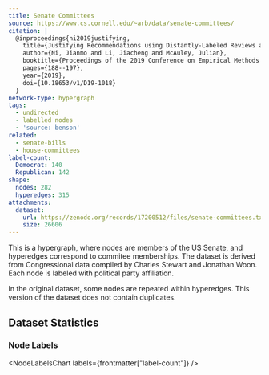 ```yaml
---
title: Senate Committees
source: https://www.cs.cornell.edu/~arb/data/senate-committees/
citation: |
  @inproceedings{ni2019justifying,
    title={Justifying Recommendations using Distantly-Labeled Reviews and Fine-Grained Aspects},
    author={Ni, Jianmo and Li, Jiacheng and McAuley, Julian},
    booktitle={Proceedings of the 2019 Conference on Empirical Methods in Natural Language Processing and the 9th International Joint Conference on Natural Language Processing (EMNLP-IJCNLP)},
    pages={188--197},
    year={2019},
    doi={10.18653/v1/D19-1018}
  }
network-type: hypergraph
tags:
  - undirected
  - labelled nodes
  - 'source: benson'
related:
  - senate-bills
  - house-committees
label-count:
  Democrat: 140
  Republican: 142
shape:
  nodes: 282
  hyperedges: 315
attachments:
  dataset:
    url: https://zenodo.org/records/17200512/files/senate-committees.txt?download=1
    size: 26606
---
```



This is a hypergraph, where nodes are members of the US Senate, and hyperedges correspond to commitee memberships.
The dataset is derived from Congressional data compiled by Charles Stewart and Jonathan Woon.
Each node is labeled with political party affiliation.

<Alert type="warning">In the original dataset, some nodes are repeated within hyperedges. This version of the dataset does not contain duplicates.</Alert>

## Dataset Statistics

<dl className="not-prose grid gap-5 sm:grid-cols-2">
  <Stat title="Nodes" value={formatNumber(frontmatter["shape"]["nodes"])} />
  <Stat title="Node Type" value="Senator" />
  <Stat
    title="Hyperedges"
    value={formatNumber(frontmatter["shape"]["hyperedges"])}
  />
  <Stat title="Hyperedge Type" value="Committee Memberships" />
</dl>

### Node Labels

<NodeLabelsChart labels={frontmatter["label-count"]} />
